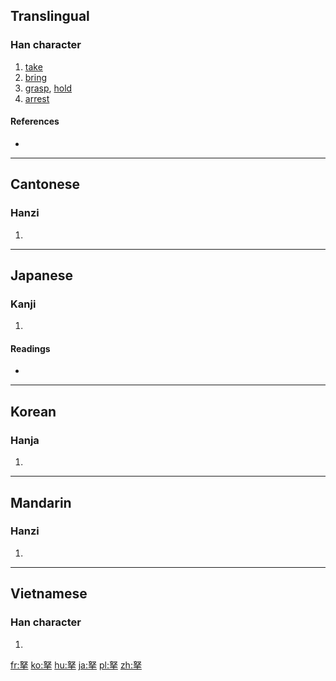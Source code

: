 ==Translingual==

===Han character===
{{Han char|rn=64|rad=手|as=05|sn=9|four=4750<sub>2</sub>|canj=女水手 (VEQ)|ids=⿱[[奴]][[手]]}}

# [[take]]
# [[bring]]
# [[grasp]], [[hold]]
# [[arrest]]

====References====
* {{Han ref|kx=0425.090|dkj=11954|dj=0773.140|hdz=31847.070|uh=62CF|ud=25295|bh=CED4|bd=52948}}

----

==Cantonese==

===Hanzi===
{{yue-hanzi|jyut=[[naa4]]|y=na4}}

# {{defn|lang=yue|sort=手05}}

----

==Japanese==

===Kanji===
{{ja-kanji|grade=|rs=手05}}

# {{defn|lang=ja|sort=手05}}

====Readings====
* {{ja-readings|on=[[だ]] (da), [[な]] (na)|kun=[[ひく]] (hiku)}}

----

==Korean==

===Hanja===
{{ko-hanja|hangeul=나|eumhun=|rv=na|mr=na|y=na}}

# {{defn|lang=ko|sort=手05}}

----

==Mandarin==

===Hanzi===
{{cmn-hanzi|pin=[[ná]] ([[na2]])|wg=na<sup>2</sup>}}
# {{defn|lang=cmn|sort=手05}}

----

==Vietnamese==

===Han character===
{{vi-hantu|[[nả]], [[nã]]|rs=手05}}

# {{defn|lang=vi|sort=手05}}

[[fr:拏]]
[[ko:拏]]
[[hu:拏]]
[[ja:拏]]
[[pl:拏]]
[[zh:拏]]
